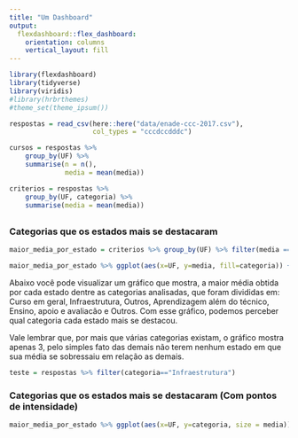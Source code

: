 ```yaml
---
title: "Um Dashboard"
output: 
  flexdashboard::flex_dashboard:
    orientation: columns
    vertical_layout: fill
---
```


```r
library(flexdashboard)
library(tidyverse)
library(viridis)
#library(hrbrthemes)
#theme_set(theme_ipsum())

respostas = read_csv(here::here("data/enade-ccc-2017.csv"),
                     col_types = "cccdccdddc")

cursos = respostas %>% 
    group_by(UF) %>% 
    summarise(n = n(), 
              media = mean(media))

criterios = respostas %>% 
    group_by(UF, categoria) %>% 
    summarise(media = mean(media))

```
<!-- Column {data-width=650} -->
-----------------------------------------------------------------------
### Categorias que os estados mais se destacaram
```r

maior_media_por_estado = criterios %>% group_by(UF) %>% filter(media == max(media))

maior_media_por_estado %>% ggplot(aes(x=UF, y=media, fill=categoria)) + geom_col()


```

Abaixo você pode visualizar um gráfico que mostra, a maior média obtida por cada estado dentre as categorias analisadas, que foram divididas em: Curso em geral, Infraestrutura, Outros, Aprendizagem além do técnico, Ensino, apoio e avaliacão e Outros. Com esse gráfico, podemos perceber qual categoria cada estado mais se destacou.

Vale lembrar que, por mais que várias categorias existam, o gráfico mostra apenas 3, pelo simples fato das demais não terem nenhum estado em que sua média se sobressaiu em relação as demais.


```r

teste = respostas %>% filter(categoria=="Infraestrutura")

```


### Categorias que os estados mais se destacaram (Com pontos de intensidade)
```r
maior_media_por_estado %>% ggplot(aes(x=UF, y=categoria, size = media)) + geom_point()

```
